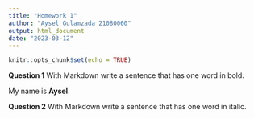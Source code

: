 ```yaml
---
title: "Homework 1"
author: "Aysel Gulamzada 21080060"
output: html_document
date: "2023-03-12"
---
```


```r
knitr::opts_chunk$set(echo = TRUE)
```



**Question 1** With Markdown write a sentence that has one word in bold.

My name is **Aysel**.

**Question 2** With Markdown write a sentence that has one word in italic.
